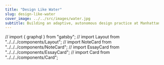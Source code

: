 ```yaml
---
title: "Design Like Water"
slug: design-like-water
cover_image: ../../src/images/water.jpg
subtitle: Building an adaptive, autonomous design practice at Manhattan Hydraulics
---
```


// import { graphql } from "gatsby";
// import Layout from "../../../components/Layout";
// import NoteCard from "../../../components/NoteCard";
// import EssayCard from "../../../components/EssayCard";
// import Card from "../../../components/Card";

<!-- { 2 + 2 }

<Card animate="true" className="min-h-64 w-full">
  {props.pageContext.frontmatter.cover_image && (
    <img
      src={props.pageContext.frontmatter.cover_image}
      className="h-full w-full object-cover min-h-80"
    />
  )}
  <div className="px-3 pb-4 pt-12 absolute bottom-0 w-full bg-gradient-to-t from-black text-white">
    <p className="font-semibold text-xl indent-0 leading-tight mb-1">
      {props.pageContext.frontmatter.title}
    </p>
    <p className="indent-0 leading-5 text-base font-medium">
      {props.pageContext.frontmatter.subtitle}
    </p>
  </div>
</Card>

This is _some markdown_

<NoteCard note={props.data.notes.nodes[0]} />

This is _some markdown_

<EssayCard post={props.data.essays.nodes[0]} isLinked mini />

  query {
    notes: allBrainNote(
      filter: {
        title: {
          in: ["Critique is important, but not always from clients.", "MOOCs"]
        }
      }
    ) {
      nodes {
        id
        title
        childMdx {
          frontmatter {
            title
            tags
            date(formatString: "MM.DD.YYYY")
          }
        }
      }
    }
    essays: allMdx(
      filter: {
        fileAbsolutePath: { regex: "/content/essays/" }
        frontmatter: { title: { in: "Algorithmic Sovereignity and Datapower" } }
      }
      sort: { fields: frontmatter___date }
      limit: 4
    ) {
      nodes {
        ...EssayPreview
      }
    }
  }
`; -->
